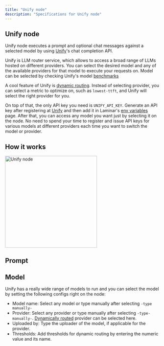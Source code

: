 ```yaml
---
title: "Unify node"
description: "Specifications for Unify node"
---
```



## Unify node

Unify node executes a prompt and optional chat messages against a selected model by using [Unify](https://unify.ai/)'s chat completion API.

Unify is LLM router service, which allows to access a broad range of LLMs hosted on different providers.
You can select the desired model and any of the available providers for that model to execute your requests on.
Model can be selected by checking Unify's model [benchmarks](https://unify.ai/benchmarks)

A cool feature of Unify is [dynamic routing](https://unify.ai/docs/concepts/runtime_routing.html). Instead of selecting provider, you can select a metric to optimize on,
such as `lowest-ttft`, and Unify will select the right provider for you.

On top of that, the only API key you need is `UNIFY_API_KEY`.
Generate an API key after registering at [Unify](https://unify.ai/) and then add it in Laminar's [env variables](/pipeline/env-variables) page.
After that, you can access any model you want just by selecting it on the node. No need to spend your time to register and issue API keys for various models at different providers each time you want to switch the model or provider.

## How it works

<LLMNodeDescriptionSnippet node_type="Unify" />

<Frame caption="Unify node with Chat messages">
<img height="300" src="/images/pipeline-builder/unify-with-chat-messages.png" alt="Unify node"/>
</Frame>

## Prompt

<LLMNodePromptTemplatingSnippet />

## Model

Unify has a really wide range of models to run and you can select the model by setting the following configs right on the node:
- Model name: Select any model or type manually after selecting `-type manually-`
- Provider: Select any provider or type manually after selecting `-type-manually-`. [Dynamically routed](https://unify.ai/docs/concepts/runtime_routing.html) provider can be selected here.
- Uploaded by: Type the uploader of the model, if applicable for the provider.
- Thresholds: Add thresholds for dynamic routing by entering the numeric value and its name.
